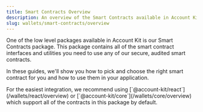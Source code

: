 ```yaml
---
title: Smart Contracts Overview
description: An overview of the Smart Contracts available in Account Kit and how to use them
slug: wallets/smart-contracts/overview
---
```


One of the low level packages available in Account Kit is our Smart Contracts package. This package contains all of the smart contract interfaces and utilities you need to use any of our
secure, audited smart contracts.

In these guides, we'll show you how to pick and choose the right smart contract for you and how to use them in your application.

<Tip>
  For the easiest integration, we recommend using
  [`@account-kit/react`](/wallets/react/overview) or
  [`@account-kit/core`](/wallets/core/overview) which support all of the
  contracts in this package by default.
</Tip>
